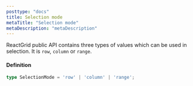 ```yaml
---
posttype: "docs"
title: Selection mode
metaTitle: "Selection mode"
metaDescription: "metaDescription"
---
```


ReactGrid public API contains three types of values which can be used in selection. It is `row`, `column` or `range`.

#### Definition

```ts
type SelectionMode = 'row' | 'column' | 'range';
```


